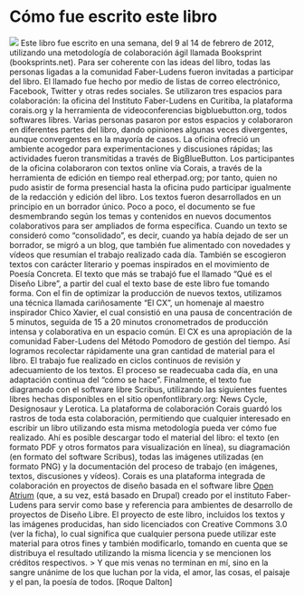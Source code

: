 # Cómo fue escrito este libro
![](img/fazendo-livro_b-pb300dpi.png)
Este libro fue escrito en una semana, del 9 al 14 de febrero de 2012, utilizando una metodología de colaboración ágil llamada Booksprint (booksprints.net). Para ser coherente con las ideas del libro, todas las personas ligadas a la comunidad Faber-Ludens fueron invitadas a participar del libro. El llamado fue hecho por medio de listas de correo electrónico, Facebook, Twitter y otras redes sociales.
Se utilizaron tres espacios para colaboración: la oficina del Instituto Faber-Ludens en Curitiba, la plataforma corais.org y la herramienta de videoconferencias bigbluebutton.org, todos softwares libres. Varias personas pasaron por estos espacios y colaboraron en diferentes partes del libro, dando opiniones algunas veces divergentes, aunque convergentes en la mayoría de casos.
La oficina ofreció un ambiente acogedor para experimentaciones y discusiones rápidas; las actividades fueron transmitidas a través de BigBlueButton. Los participantes de la oficina colaboraron con textos online vía Corais, a través de la herramienta de edición en tiempo real etherpad.org; por tanto, quien no pudo asistir de forma presencial hasta la oficina pudo participar igualmente de la redacción y edición del libro.
Los textos fueron desarrollados en un principio en un borrador único. Poco a poco, el documento se fue desmembrando según los temas y contenidos en nuevos documentos colaborativos para ser ampliados de forma específica. Cuando un texto se consideró como “consolidado”, es decir, cuando ya había dejado de ser un borrador, se migró a un blog, que también fue alimentado con novedades y vídeos que resumían el trabajo realizado cada día.
También se escogieron textos con carácter literario y poemas inspirados en el movimiento de Poesía Concreta. El texto que más se trabajó fue el llamado “Qué es el Diseño Libre”, a partir del cual el texto base de este libro fue tomando forma.
Con el fin de optimizar la producción de nuevos textos, utilizamos una técnica llamada cariñosamente “El CX”, un homenaje al maestro inspirador Chico Xavier, el cual consistió en una pausa de concentración de 5 minutos, seguida de 15 a 20 minutos cronometrados de producción intensa y colaborativa en un espacio común. El CX es una apropiación de la comunidad Faber-Ludens del Método Pomodoro de gestión del tiempo. Así logramos recolectar rápidamente una gran cantidad de material para el libro.
El trabajo fue realizado en ciclos continuos de revisión y adecuamiento de los textos. El proceso se readecuaba cada día, en una adaptación continua del “cómo se hace”. Finalmente, el texto fue diagramado con el software libre Scribus, utilizando las siguientes fuentes libres hechas disponibles en el sitio openfontlibrary.org: News Cycle, Designosaur y Lerotica.
La plataforma de colaboración Corais guardó los rastros de toda esta colaboración, permitiendo que cualquier interesado en escribir un libro utilizando esta misma metodología pueda ver cómo fue realizado. Ahí es posible descargar todo el material del libro: el texto (en formato PDF y otros formatos para visualización en línea), su diagramación (en formato del software Scribus), todas las imágenes utilizadas (en formato PNG) y la documentación del proceso de trabajo (en imágenes, textos, discusiones y vídeos).
Corais es una plataforma integrada de colaboración en proyectos de diseño basada en el software libre [Open Atrium](https://www.drupal.org/project/openatrium) (que, a su vez, está basado en Drupal) creado por el instituto Faber-Ludens para servir como base y referencia para ambientes de desarrollo de proyectos de Diseño Libre.
El proyecto de este libro, incluidos los textos y las imágenes producidas, han sido licenciados con Creative Commons 3.0 (ver la ficha), lo cual significa que cualquier persona puede utilizar este material para otros fines y también modificarlo, tomando en cuenta que se distribuya el resultado utilizando la misma licencia y se mencionen los créditos respectivos.
> Y que mis venas no terminan en mí, sino en la sangre unánime de los que luchan por la vida, el amor, las cosas, el paisaje y el pan, la poesía de todos. [Roque Dalton]